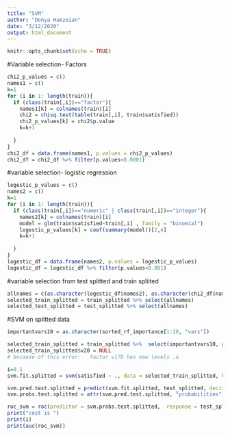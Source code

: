 ---
title: "SVM"
author: "Donya Hamzeian"
date: "3/12/2020"
output: html_document
---

```{r setup, include=FALSE}
knitr::opts_chunk$set(echo = TRUE)
```


#Variable selection- Factors
```{r}
chi2_p_values = c()
names1 = c()
k=1
for (i in 1: length(train)){
  if (class(train[,i])=="factor"){
    names1[k] = colnames(train)[i]
    chi2 = chisq.test(table(train[,i], train$satisfied))
    chi2_p_values[k] = chi2$p.value
    k=k+1
    
  }
}
chi2_df = data.frame(names1, p.values = chi2_p_values)
chi2_df = chi2_df %>% filter(p.values<0.0001)
```

#variable selection- logistic regression
```{r}
logestic_p_values = c()
names2 = c()
k=1
for (i in 1: length(train)){
  if (class(train[,i])=="numeric" | class(train[,i])=="integer"){
    names2[k] = colnames(train)[i]
    model = glm(train$satisfied~train[,i] , family = "binomial")
    logestic_p_values[k] = coef(summary(model))[2,4]
    k=k+1
    
  }
}
logestic_df = data.frame(names2, p.values = logestic_p_values)
logestic_df = logestic_df %>% filter(p.values<0.001)
```

#variable selection from test splitted and train spliited
```{r}
allnames = c(as.character(logestic_df$names2), as.character(chi2_df$names1) )
selected_train_splitted = train_splitted %>% select(allnames)
selected_test_splitted = test_splitted %>% select(allnames)

```




#SVM on splitted data
```{r}
importantvars10 = as.character(sorted_rf_importance[1:20, "vars"])

selected_train_splitted = train_splitted %>%  select(importantvars10, as.character(summary(gbm.fit.splitted)[1:20, 'var']), satisfied)
selected_train_splitted$v20 = NULL
# because of this error:   factor v178 has new levels .a

i=0.1
svm.fit.splitted = svm(satisfied ~ ., data = selected_train_splitted, kernel = "polynomial", cost = i, scale = F, probability= T, gamma=0.5, degree=2)

svm.pred.test.splitted = predict(svm.fit.splitted, test_splitted, decision.values = T,  probability = TRUE)
svm.probs.test.splitted = attr(svm.pred.test.splitted, "probabilities")[, 1]

roc_svm = roc(predictor = svm.probs.test.splitted,  response = test_splitted$satisfied)
print("cost is ")
print(i)
print(auc(roc_svm))
```



